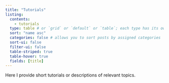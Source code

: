 ```yaml
---
title: "Tutorials"
listing: 
  contents: 
    - tutorials
  type: table # or `grid` or `default` or `table`; each type has its own set of yaml options to include
  sort: "name asc"
  categories: false # allows you to sort posts by assigned categories
  sort-ui: false
  filter-ui: false
  table-striped: true
  table-hover: true
  fields: [title]
---
```


Here I provide short tutorials or descriptions of relevant topics.
